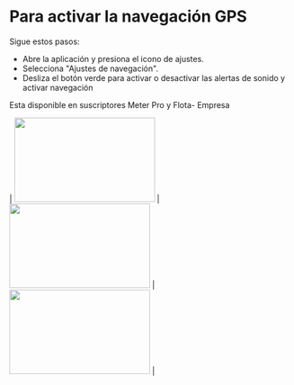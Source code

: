 
# Para activar la navegación GPS
 Sigue estos pasos:

* Abre la aplicación y presiona el icono de ajustes.
* Selecciona "Ajustes de navegación".
* Desliza el botón verde para activar o desactivar las alertas de sonido y activar navegación

Esta disponible en suscriptores Meter Pro y Flota- Empresa

| <Image height="150" src="https://www.meterapp.co/screenshots/Screenshot_1703617906.png" width="250"/> | <Image height="150" src="https://www.meterapp.co/screenshots/Screenshot_1703617906.png" width="250"/> | <Image height="150" src="https://www.meterapp.co/screenshots/Screenshot_1704214391.png" width="250"/> |